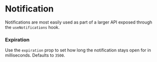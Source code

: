 
# Notification

Notifications are most easily used as part of a larger API exposed through the `useNotifications` hook.

<Canvas withSource="open">
    <Story id="components-notification--basic" />
</Canvas>

### Expiration

Use the `expiration` prop to set how long the notification stays open for in milliseconds. Defaults to `3500`.

<Canvas>
    <Story id="components-notification--expiration" />
</Canvas>

<div class="hidden">
    <Primary />
</div>
